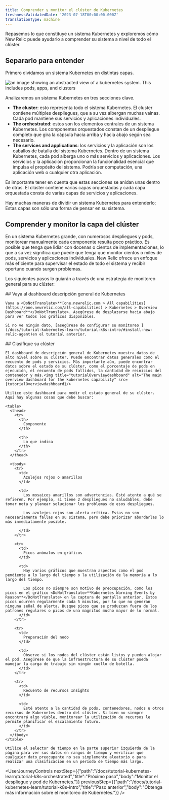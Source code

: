 ```yaml
---
title: Comprender y monitor el clúster de Kubernetes
freshnessValidatedDate: '2023-07-18T00:00:00.000Z'
translationType: machine
---
```





Repasemos lo que constituye un sistema Kubernetes y exploremos cómo New Relic puede ayudarlo a comprender su sistema a nivel de todo el clúster.

## Separarlo para entender

Primero dividamos un sistema Kubernetes en distintas capas.

<img
  title="k8sDiagramContext"
  alt="an image showing an abstracted view of a kubernetes system. This includes pods, apps, and clusters"
  src={k8sDiagramContext}
/>

Analizaremos un sistema Kubernetes en tres secciones clave.

* <DoNotTranslate>**The cluster**</DoNotTranslate>: esto representa todo el sistema Kubernetes. El cluster contiene múltiples despliegues, que a su vez albergan muchas vainas. Cada pod mantiene sus servicios y aplicaciones individuales.
* <DoNotTranslate>**The orchestrated**</DoNotTranslate>: estos son los elementos centrales de un sistema Kubernetes. Los componentes orquestados constan de un despliegue completo que gira la cápsula hacia arriba y hacia abajo según sea necesario.
* <DoNotTranslate>**The services and applications**</DoNotTranslate>: los servicios y la aplicación son los caballos de batalla del sistema Kubernetes. Dentro de un sistema Kubernetes, cada pod alberga uno o más servicios y aplicaciones. Los servicios y la aplicación proporcionan la funcionalidad esencial que impulsa el propósito del sistema. Podría ser computación, una aplicación web o cualquier otra aplicación.

Es importante tener en cuenta que estas secciones se anidan unas dentro de otras. El clúster contiene varias capas orquestadas y cada capa orquestada consta de varias capas de servicios y aplicaciones.

<Callout variant="important">
  Hay muchas maneras de dividir un sistema Kubernetes para entenderlo; Estas capas son sólo una forma de pensar en su sistema.
</Callout>

## Comprender y monitor la capa del clúster

En un sistema Kubernetes grande, con numerosos despliegues y pods, monitorear manualmente cada componente resulta poco práctico. Es posible que tenga que lidiar con docenas o cientos de implementaciones, lo que a su vez significa que puede que tenga que monitor cientos o miles de pods, servicios y aplicaciones individuales. New Relic ofrece un enfoque más eficiente para supervisar el estado de todo el sistema y recibir <InlinePopover type="alerts"/>oportuno cuando surgen problemas.

Los siguientes pasos lo guiarán a través de una estrategia de monitoreo general para su clúster:

<Steps>
  <Step>
    ## Vaya al dashboard descripción general de Kubernetes

    Vaya a <DoNotTranslate>**[one.newrelic.com > All capabilities](https://one.newrelic.com/all-capabilities) > Kubernetes > Overview Dashboard**</DoNotTranslate>. Asegúrese de desplazarse hacia abajo para ver todos los gráficos disponibles.

    Si no ve ningún dato, [asegúrese de configurar su monitoreo ](/docs/tutorial-kubernetes-learn/tutorial-k8s-intro/#install-new-relic-agent)en el tutorial anterior.
  </Step>

  <Step>
    ## Clasifique su clúster

    El dashboard de descripción general de Kubernetes muestra datos de alto nivel sobre su clúster. Puede encontrar datos generales como el recuento de pods y servicios. Más importante aún, puede encontrar datos sobre el estado de su clúster, como el porcentaje de pods en ejecución, el recuento de pods fallidos, la cantidad de reinicios del contenedor y más.<img title="tutorialOverviewdashboard" alt="The main overview dashboard for the kubernetes capability" src={tutorialOverviewdashboard}/>

    Utilice este dashboard para medir el estado general de su clúster. Aquí hay algunas cosas que debe buscar:

    <table>
      <thead>
        <tr>
          <th>
            Componente
          </th>

          <th>
            Lo que indica
          </th>
        </tr>
      </thead>

      <tbody>
        <tr>
          <td>
            Azulejos rojos o amarillos
          </td>

          <td>
            Los mosaicos amarillos son advertencias. Esté atento a qué se refieren. Por ejemplo, si tiene 2 despliegues no saludables, debe tomar nota y planear solucionar los problemas de esos despliegues.

            Los azulejos rojos son alerta crítica. Estas no son necesariamente fallas en su sistema, pero debe priorizar abordarlas lo más inmediatamente posible.  

          </td>
        </tr>

        <tr>
          <td>
            Picos anómalos en gráficos
          </td>

          <td>
            Hay varios gráficos que muestran aspectos como el pod pendiente a lo largo del tiempo o la utilización de la memoria a lo largo del tiempo.

            Los picos no siempre son motivo de preocupación, como los picos en el gráfico <DoNotTranslate>**Kubernetes Warning Events by Reason**</DoNotTranslate> en la captura de pantalla anterior. Estos picos ocurren regularmente cada 5 minutos, por lo que no generan ninguna señal de alerta. Busque picos que se produzcan fuera de los patrones regulares o picos de una magnitud mucho mayor de lo normal.
          </td>
        </tr>

        <tr>
          <td>
            Preparación del nodo
          </td>

          <td>
            Observe si los nodos del clúster están listos y pueden alojar el pod. Asegúrese de que la infraestructura de su clúster pueda manejar la carga de trabajo sin ningún cuello de botella.
          </td>
        </tr>

        <tr>
          <td>
            Recuento de recursos Insights
          </td>

          <td>
            Esté atento a la cantidad de pods, contenedores, nodos u otros recursos de Kubernetes dentro del clúster. Si bien no siempre encontrará algo viable, monitorear la utilización de recursos le permite planificar el escalamiento futuro.
          </td>
        </tr>
      </tbody>
    </table>

    Utilice el selector de tiempo en la parte superior izquierda de la página para ver sus datos en rangos de tiempo y verificar que cualquier dato preocupante no sea simplemente aleatorio o para realizar una clasificación en un período de tiempo más largo.
  </Step>
</Steps>

<UserJourneyControls
  nextStep={{"path":"/docs/tutorial-kubernetes-learn/tutorial-k8s-orchestrated","title":"Próximo paso","body":"Monitor el despliegue y pod de Kubernetes."}}
  previousStep={{"path":"/docs/tutorial-kubernetes-learn/tutorial-k8s-intro","title":"Paso anterior","body":"Obtenga más información sobre el monitoreo de Kubernetes."}}
/>